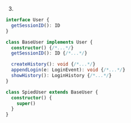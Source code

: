3.
```ts
interface User {
  getSessionID(): ID
}

class BaseUser implements User {
  constructor() {/*...*/}
  getSessionID(): ID {/*...*/}

  createHistory(): void {/*...*/}
  appendLogin(e: LoginEvent): void {/*...*/}
  showHistory(): LoginHistory {/*...*/}
}

class SpiedUser extends BaseUser {
  constructor() {
    super()
  }
}
```
